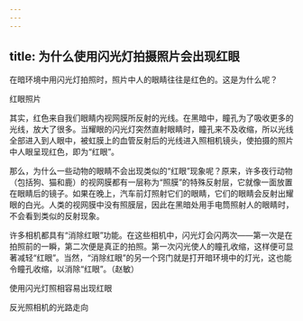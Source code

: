 ```yaml
---
---
---
```

title: 为什么使用闪光灯拍摄照片会出现红眼
---




在暗环境中用闪光灯拍照时，照片中人的眼睛往往是红色的。这是为什么呢？

红眼照片



其实，红色来自我们眼睛内视网膜所反射的光线。在黑暗中，瞳孔为了吸收更多的光线，放大了很多。当耀眼的闪光灯突然直射眼睛时，瞳孔来不及收缩，所以光线全部进入到人眼中，被虹膜上的血管反射后的光线进入照相机镜头，使拍摄的照片中人眼呈现红色，即为“红眼”。

那么，为什么一些动物的眼睛不会出现类似的“红眼”现象呢？原来，许多夜行动物（包括狗、猫和鹿）的视网膜都有一层称为“照膜”的特殊反射层，它就像一面放置在眼睛后的镜子。如果在晚上，汽车前灯照射它们的眼睛，它们的眼睛会反射出耀眼的白光。人类的视网膜中没有照膜层，因此在黑暗处用手电筒照射人的眼睛时，不会看到类似的反射现象。

许多相机都具有“消除红眼”功能。在这些相机中，闪光灯会闪两次——第一次是在拍照前的一瞬，第二次便是真正的拍照。第一次闪光使人的瞳孔收缩，这样便可显著减轻“红眼”。当然，“消除红眼”的另一个窍门就是打开暗环境中的灯光，这也能令瞳孔收缩，以消除“红眼”。（赵敏）

使用闪光灯照相容易出现红眼



反光照相机的光路走向
